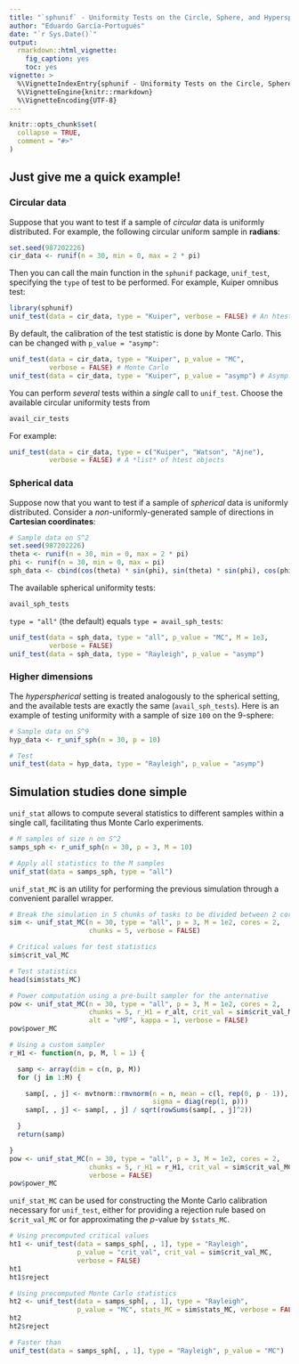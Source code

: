 ```yaml
---
title: "`sphunif` - Uniformity Tests on the Circle, Sphere, and Hypersphere"
author: "Eduardo García-Portugués"
date: "`r Sys.Date()`"
output:
  rmarkdown::html_vignette:
    fig_caption: yes
    toc: yes
vignette: >
  %\VignetteIndexEntry{sphunif - Uniformity Tests on the Circle, Sphere, and Hypersphere}
  %\VignetteEngine{knitr::rmarkdown}
  %\VignetteEncoding{UTF-8}
---
```


```r
knitr::opts_chunk$set(
  collapse = TRUE,
  comment = "#>"
)
```

## Just give me a quick example!

### Circular data

Suppose that you want to test if a sample of *circular* data is uniformly distributed. For example, the following circular uniform sample in **radians**:

```r
set.seed(987202226)
cir_data <- runif(n = 30, min = 0, max = 2 * pi)
```

Then you can call the main function in the `sphunif` package, `unif_test`, specifying the `type` of test to be performed. For example, Kuiper omnibus test:

```r
library(sphunif)
unif_test(data = cir_data, type = "Kuiper", verbose = FALSE) # An htest object
```

By default, the calibration of the test statistic is done by Monte Carlo. This can be changed with `p_value = "asymp"`:

```r
unif_test(data = cir_data, type = "Kuiper", p_value = "MC",
          verbose = FALSE) # Monte Carlo
unif_test(data = cir_data, type = "Kuiper", p_value = "asymp") # Asymp. distr.
```

You can perform *several* tests within a *single* call to `unif_test`. Choose the available circular uniformity tests from

```r
avail_cir_tests
```

For example:

```r
unif_test(data = cir_data, type = c("Kuiper", "Watson", "Ajne"),
          verbose = FALSE) # A *list* of htest objects
```

### Spherical data

Suppose now that you want to test if a sample of *spherical* data is uniformly distributed. Consider a *non*-uniformly-generated sample of directions in **Cartesian coordinates**:

```r
# Sample data on S^2
set.seed(987202226)
theta <- runif(n = 30, min = 0, max = 2 * pi)
phi <- runif(n = 30, min = 0, max = pi)
sph_data <- cbind(cos(theta) * sin(phi), sin(theta) * sin(phi), cos(phi))
```

The available spherical uniformity tests:

```r
avail_sph_tests
```

`type = "all"` (the default) equals `type = avail_sph_tests`:

```r
unif_test(data = sph_data, type = "all", p_value = "MC", M = 1e3,
          verbose = FALSE)
unif_test(data = sph_data, type = "Rayleigh", p_value = "asymp")
```

### Higher dimensions

The *hyperspherical* setting is treated analogously to the spherical setting, and the available tests are exactly the same (`avail_sph_tests`). Here is an example of testing uniformity with a sample of size `100` on the $9$-sphere:

```r
# Sample data on S^9
hyp_data <- r_unif_sph(n = 30, p = 10)

# Test
unif_test(data = hyp_data, type = "Rayleigh", p_value = "asymp")
```

## Simulation studies done simple

`unif_stat` allows to compute several statistics to different samples within a single call, facilitating thus Monte Carlo experiments.

```r
# M samples of size n on S^2
samps_sph <- r_unif_sph(n = 30, p = 3, M = 10)

# Apply all statistics to the M samples
unif_stat(data = samps_sph, type = "all")
```

`unif_stat_MC` is an utility for performing the previous simulation through a convenient parallel wrapper.

```r
# Break the simulation in 5 chunks of tasks to be divided between 2 cores
sim <- unif_stat_MC(n = 30, type = "all", p = 3, M = 1e2, cores = 2,
                    chunks = 5, verbose = FALSE)

# Critical values for test statistics
sim$crit_val_MC

# Test statistics
head(sim$stats_MC)

# Power computation using a pre-built sampler for the anternative
pow <- unif_stat_MC(n = 30, type = "all", p = 3, M = 1e2, cores = 2,
                    chunks = 5, r_H1 = r_alt, crit_val = sim$crit_val_MC,
                    alt = "vMF", kappa = 1, verbose = FALSE)
pow$power_MC

# Using a custom sampler
r_H1 <- function(n, p, M, l = 1) {

  samp <- array(dim = c(n, p, M))
  for (j in 1:M) {

    samp[, , j] <- mvtnorm::rmvnorm(n = n, mean = c(l, rep(0, p - 1)),
                                    sigma = diag(rep(1, p)))
    samp[, , j] <- samp[, , j] / sqrt(rowSums(samp[, , j]^2))

  }
  return(samp)

}
pow <- unif_stat_MC(n = 30, type = "all", p = 3, M = 1e2, cores = 2,
                    chunks = 5, r_H1 = r_H1, crit_val = sim$crit_val_MC,
                    verbose = FALSE)
pow$power_MC
```

`unif_stat_MC` can be used for constructing the Monte Carlo calibration necessary for `unif_test`, either for providing a rejection rule based on `$crit_val_MC` or for approximating the $p$-value by `$stats_MC`.

```r
# Using precomputed critical values
ht1 <- unif_test(data = samps_sph[, , 1], type = "Rayleigh",
                 p_value = "crit_val", crit_val = sim$crit_val_MC,
                 verbose = FALSE)
ht1
ht1$reject

# Using precomputed Monte Carlo statistics
ht2 <- unif_test(data = samps_sph[, , 1], type = "Rayleigh",
                 p_value = "MC", stats_MC = sim$stats_MC, verbose = FALSE)
ht2
ht2$reject

# Faster than
unif_test(data = samps_sph[, , 1], type = "Rayleigh", p_value = "MC")
```
